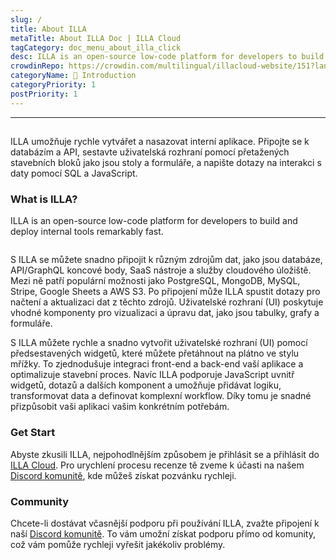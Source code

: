 ```yaml
---
slug: /
title: About ILLA
metaTitle: About ILLA Doc | ILLA Cloud
tagCategory: doc_menu_about_illa_click
desc: ILLA is an open-source low-code platform for developers to build and deploy internal tools remarkably fast.
crowdinRepo: https://crowdin.com/multilingual/illacloud-website/151?languages=en&filter=basic&value=0
categoryName: 👋 Introduction
categoryPriority: 1
postPriority: 1
---
```


* * *

## <h2 hidden>About ILLA</h2>

ILLA umožňuje rychle vytvářet a nasazovat interní aplikace. Připojte se k databázím a API, sestavte uživatelská rozhraní pomocí přetažených stavebních bloků jako jsou stoly a formuláře, a napište dotazy na interakci s daty pomocí SQL a JavaScript.

### What is ILLA?

ILLA is an open-source low-code platform for developers to build and deploy internal tools remarkably fast.

<img
  src='https://cdn.illacloud.com/official-website/img/docs/introduction/about-illa-cloud.png'
  alt=""
/>

S ILLA se můžete snadno připojit k různým zdrojům dat, jako jsou databáze, API/GraphQL koncové body, SaaS nástroje a služby cloudového úložiště. Mezi ně patří populární možnosti jako PostgreSQL, MongoDB, MySQL, Stripe, Google Sheets a AWS S3. Po připojení může ILLA spustit dotazy pro načtení a aktualizaci dat z těchto zdrojů. Uživatelské rozhraní (UI) poskytuje vhodné komponenty pro vizualizaci a úpravu dat, jako jsou tabulky, grafy a formuláře.

S ILLA můžete rychle a snadno vytvořit uživatelské rozhraní (UI) pomocí předsestavených widgetů, které můžete přetáhnout na plátno ve stylu mřížky. To zjednodušuje integraci front-end a back-end vaší aplikace a optimalizuje stavební proces. Navíc ILLA podporuje JavaScript uvnitř widgetů, dotazů a dalších komponent a umožňuje přidávat logiku, transformovat data a definovat komplexní workflow. Díky tomu je snadné přizpůsobit vaši aplikaci vašim konkrétním potřebám.

### Get Start

Abyste zkusili ILLA, nejpohodlnějším způsobem je přihlásit se a přihlásit do [ILLA Cloud](https://cloud.illacloud.com/). 
Pro urychlení procesu recenze tě zveme k účasti na našem [Discord komunitě](https://discord.gg/illacloud), kde můžeš získat pozvánku rychleji.

### Community

Chcete-li dostávat včasnější podporu při používání ILLA, zvažte připojení k naší [Discord komunitě](https://discord.gg/illacloud). To vám umožní získat podporu přímo od komunity, což vám pomůže rychleji vyřešit jakékoliv problémy. 
